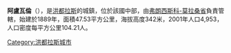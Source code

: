 '''阿盧瓦倫'''（{{lang-es|Alubarén}}），是[[洪都拉斯|洪都拉斯]]的城鎮，位於該國中部，由[[弗朗西斯科-莫拉桑省|弗朗西斯科-莫拉桑省]]負責管轄，始建於1889年，面積47.53平方公里，海拔高度342米，2001年人口4,953，人口密度每平方公里104.21人。

{{coord|13|48|N|87|28|W|display=title|region:HN_type:city_source:GNS-enwiki}}

{{Honduras-geo-stub}}
[[Category:洪都拉斯城市|Category:洪都拉斯城市]]